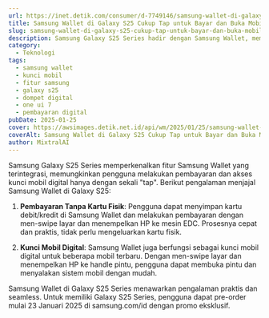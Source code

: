 ```yaml
---
url: https://inet.detik.com/consumer/d-7749146/samsung-wallet-di-galaxy-s25-cukup-tap-untuk-bayar-dan-buka-mobil
title: Samsung Wallet di Galaxy S25 Cukup Tap untuk Bayar dan Buka Mobil
slug: samsung-wallet-di-galaxy-s25-cukup-tap-untuk-bayar-dan-buka-mobil
description: Samsung Galaxy S25 Series hadir dengan Samsung Wallet, memungkinkan pembayaran dan akses mobil hanya dengan sekali tap. Temukan kemudahan dan inovasi di sini!
category:
  - Teknologi
tags:
  - samsung wallet
  - kunci mobil
  - fitur samsung
  - galaxy s25
  - dompet digital
  - one ui 7
  - pembayaran digital
pubDate: 2025-01-25
cover: https://awsimages.detik.net.id/api/wm/2025/01/25/samsung-wallet-di-galaxy-s25_169.jpeg?wid=54&w=650&v=1&t=jpeg
coverAlt: Samsung Wallet di Galaxy S25 Cukup Tap untuk Bayar dan Buka Mobil Foto Adi Fida Rahman/detikINET
author: MixtralAI
---
```

Samsung Galaxy S25 Series memperkenalkan fitur Samsung Wallet yang terintegrasi, memungkinkan pengguna melakukan pembayaran dan akses kunci mobil digital hanya dengan sekali "tap". Berikut pengalaman menjajal Samsung Wallet di Galaxy S25:

1. **Pembayaran Tanpa Kartu Fisik**: Pengguna dapat menyimpan kartu debit/kredit di Samsung Wallet dan melakukan pembayaran dengan men-swipe layar dan menempelkan HP ke mesin EDC. Prosesnya cepat dan praktis, tidak perlu mengeluarkan kartu fisik.

2. **Kunci Mobil Digital**: Samsung Wallet juga berfungsi sebagai kunci mobil digital untuk beberapa mobil terbaru. Dengan men-swipe layar dan menempelkan HP ke handle pintu, pengguna dapat membuka pintu dan menyalakan sistem mobil dengan mudah.

Samsung Wallet di Galaxy S25 Series menawarkan pengalaman praktis dan seamless. Untuk memiliki Galaxy S25 Series, pengguna dapat pre-order mulai 23 Januari 2025 di samsung.com/id dengan promo eksklusif.
